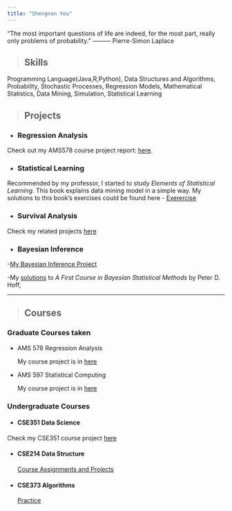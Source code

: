 ```yaml
---
title: "Shengnan You"
---
```

“The most important questions of life are indeed, for the most part, really only problems of probability.” ——— Pierre-Simon Laplace

> ## Skills

Programming Language(Java,R,Python), Data Structures and Algorithms, Probability, Stochastic Processes, Regression Models, Mathematical Statistics, Data Mining, Simulation, Statistical Learning

> ## Projects

* ### Regression Analysis

Check out my AMS578 course project report: [here](files/Project_Report.pdf).

* ### Statistical Learning

Recommended by my professor, I started to study *Elements of Statistical Learning*. This book explains data mining model in a simple way.
My solutions to this book's exercises could be found here
- [Exerercise](ESL.html)


* ### Survival Analysis

Check my related projects [here](https://github.com/Shengnany/Survival-Analysis)


* ### Bayesian Inference

-[My Bayesian Inference Project](https://github.com/Shengnany/Bayesian-Inference)

-My [solutions](C3-solutions-hoff.html) to *A First Course in Bayesian Statistical Methods* by Peter D. Hoff, 

***

> ## Courses

### Graduate Courses taken 


* AMS 578 Regression Analysis

  My course project is in [here](https://github.com/Shengnany/Regression-Analysis)

* AMS 597 Statistical Computing 

  My course project is in [here](https://github.com/Shengnany/Statistical-Computing)


### Undergraduate Courses


* #### CSE351 Data Science

Check my CSE351 course project [here](https://github.com/Shengnany/Data-Science/blob/master/CSE351%20Final%20Project/Final%20Project.pdf)

* #### CSE214 Data Structure
[Course Assignments and Projects](https://github.com/Shengnany/Data-Structures)

* #### CSE373 Algorithms
[Practice](https://github.com/Shengnany/Algorithms)

